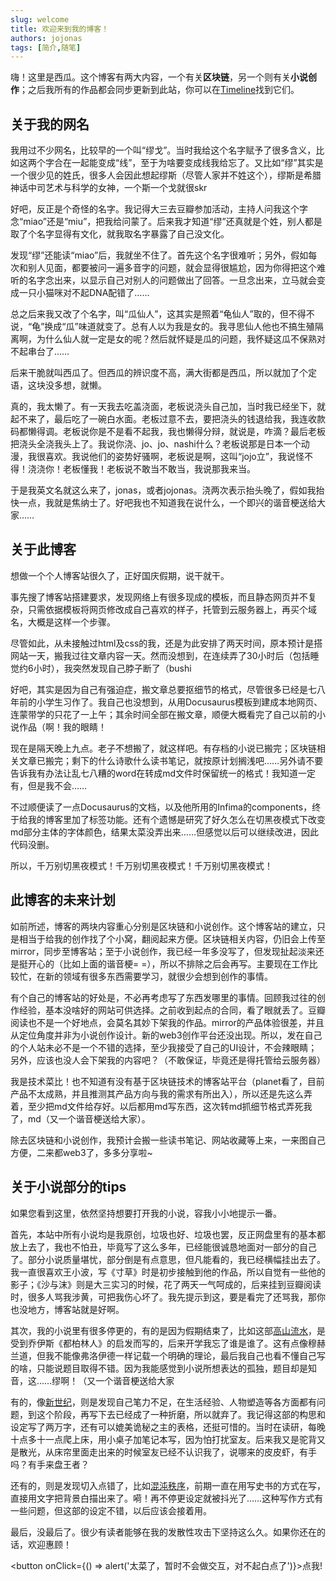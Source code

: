 ```yaml
---
slug: welcome
title: 欢迎来到我的博客！
authors: jojonas
tags: [简介,随笔]
---
```


<!--truncate-->

嗨！这里是西瓜。这个博客有两大内容，一个有关**区块链**，另一个则有关**小说创作**；之后我所有的作品都会同步更新到此站，你可以在[Timeline](/docs/Timeline)找到它们。

## 关于我的网名

我用过不少网名，比较早的一个叫“缪戈”。当时我给这个名字赋予了很多含义，比如这两个字合在一起能变成“线”，至于为啥要变成线我给忘了。又比如“缪”其实是一个很少见的姓氏，很多人会因此想起缪斯（尽管人家并不姓这个），缪斯是希腊神话中司艺术与科学的女神，一个斯一个戈就很skr

好吧，反正是个奇怪的名字。我记得大三去豆瓣参加活动，主持人问我这个字念“miao”还是“miu”，把我给问蒙了。后来我才知道“缪”还真就是个姓，别人都是取了个名字显得有文化，就我取名字暴露了自己没文化。

发现“缪”还能读“miao”后，我就坐不住了。首先这个名字很难听；另外，假如每次和别人见面，都要被问一遍多音字的问题，就会显得很尴尬，因为你得把这个难听的名字念出来，以显示自己对别人的问题做出了回答。一旦念出来，立马就会变成一只小猫咪对不起DNA配错了……

总之后来我又改了个名字，叫“瓜仙人”，这其实是照着“龟仙人”取的，但不得不说，“龟”换成“瓜”味道就变了。总有人以为我是女的。我寻思仙人他也不搞生殖隔离啊，为什么仙人就一定是女的呢？然后就怀疑是瓜的问题，我怀疑这瓜不保熟对不起串台了……

后来干脆就叫西瓜了。但西瓜的辨识度不高，满大街都是西瓜，所以就加了个定语，这块没多想，就懒。

真的，我太懒了。有一天我去吃盖浇面，老板说浇头自己加，当时我已经坐下，就起不来了，最后吃了一碗白水面。老板过意不去，要把浇头的钱退给我，我连收款码都懒得调。老板说你是不是看不起我，我也懒得分辩，就说是，咋滴？最后老板把浇头全浇我头上了。我说你浇、jo、jo、nashi什么？老板说那是日本一个动漫，我很喜欢。我说他们的姿势好骚啊，老板说是啊，这叫“jojo立”，我说怪不得！浇浇你！老板懂我！老板说不敢当不敢当，我说那我来当。

于是我英文名就这么来了，jonas，或者jojonas。浇两次表示抬头晚了，假如我抬快一点，我就是焦纳士了。好吧我也不知道我在说什么，一个即兴的谐音梗送给大家……

## 关于此博客

想做一个个人博客站很久了，正好国庆假期，说干就干。

事先搜了博客站搭建要求，发现网络上有很多现成的模板，而且静态网页并不复杂，只需依据模板将网页修改成自己喜欢的样子，托管到云服务器上，再买个域名，大概是这样一个步骤。

尽管如此，从未接触过html及css的我，还是为此安排了两天时间，原本预计是搭网站一天，搬我过往文章内容一天。然而没想到，在连续弄了30小时后（包括睡觉约6小时），我突然发现自己脖子断了（bushi

好吧，其实是因为自己有强迫症，搬文章总要抠细节的格式，尽管很多已经是七八年前的小学生习作了。我自己也没想到，从用Docusaurus模板到建成本地网页、连蒙带学的只花了一上午；其余时间全部在搬文章，顺便大概看完了自己以前的小说作品（啊！我的眼睛！

现在是隔天晚上九点。老子不想搬了，就这样吧。有存档的小说已搬完；区块链相关文章已搬完；剩下的什么诗歌什么读书笔记，就按原计划搁浅吧……另外请不要告诉我有办法让乱七八糟的word在转成md文件时保留统一的格式！我知道一定有，但是我不会……

不过顺便读了一点Docusaurus的文档，以及他所用的Infima的components，终于给我的博客里加了标签功能。还有个遗憾是研究了好久怎么在切黑夜模式下改变md部分主体的字体颜色，结果太菜没弄出来……但感觉以后可以继续改进，因此代码没删。

所以，千万别切黑夜模式！千万别切黑夜模式！千万别切黑夜模式！

## 此博客的未来计划

如前所述，博客的两块内容重心分别是区块链和小说创作。这个博客站的建立，只是相当于给我的创作找了个小窝，翻阅起来方便。区块链相关内容，仍旧会上传至mirror，同步至博客站；至于小说创作，我已经一年多没写了，但发现扯起淡来还是挺开心的（比如上面的谐音梗= =），所以不排除之后会再写。主要现在工作比较忙，在新的领域有很多东西需要学习，就很少会想到创作的事情。

有个自己的博客站的好处是，不必再考虑写了东西发哪里的事情。回顾我过往的创作经验，基本没啥好的网站可供选择。之前收到起点的合同，看了眼就丢了。豆瓣阅读也不是一个好地点，会莫名其妙下架我的作品。mirror的产品体验很差，并且从定位角度并非为小说创作设计。新的web3创作平台还没出现。所以，发在自己的个人站未必不是一个不错的选择，至少我接受了自己的UI设计，不会辣眼睛；另外，应该也没人会下架我的内容吧？（不敢保证，毕竟还是得托管给云服务器）

我是技术菜比！也不知道有没有基于区块链技术的博客站平台（planet看了，目前产品不太成熟，并且推测其产品方向与我的需求有所出入），所以还是先这么弄着，至少把md文件给存好。以后都用md写东西，这次转md抓细节格式弄死我了，md（又一个谐音梗送给大家）。

除去区块链和小说创作，我预计会搬一些读书笔记、网站收藏等上来，一来图自己方便，二来都web3了，多多分享啦~

## 关于小说部分的tips

如果您看到这里，依然坚持想要打开我的小说，容我小小地提示一番。

首先，本站中所有小说均是我原创，垃圾也好、垃圾也罢，反正网盘里有的基本都放上去了，我也不怕丑，毕竟写了这么多年，已经能很诚恳地面对一部分的自己了。部分小说质量堪忧，部分倒是有点意思，但凡能看的，我已经横幅挂出去了。我一直很喜欢王小波，写《寸草》时是初步接触到他的作品，所以自觉有一些他的影子；《沙与沫》则是大三实习的时候，花了两天一气呵成的，后来挂到豆瓣阅读时，很多人骂我涉黄，可把我伤心坏了。我先提示到这，要是看完了还骂我，那你也没地方，博客站就是好啊。

其次，我的小说里有很多停更的，有的是因为假期结束了，比如这部[高山流水](/docs/Novels/past_days/being_alone)，是受到乔伊斯《都柏林人》的启发而写的，后来开学我忘了谁是谁了。这有点像穆赫兰道，但我不能像弗洛伊德一样记载一个明确的理论，最后我自己也看不懂自己写的啥，只能说题目取得不错。因为我能感觉到小说所想表达的孤独，题目却是知音，这……缪啊！（又一个谐音梗送给大家

有的，像[新世纪](/docs/Novels/past_days/new_era)，则是发现自己笔力不足，在生活经验、人物塑造等各方面都有问题，到这个阶段，再写下去已经成了一种折磨，所以就弃了。我记得这部的构思和设定写了两万字，还有可以媲美诡秘之主的表格，还挺可惜的。当时在读研，每晚十点多十一点爬上床，用小桌子加笔记本写，因为怕打扰室友。后来我又是驼背又是散光，从床帘里面走出来的时候室友已经不认识我了，说哪来的皮皮虾，有手吗？有手来盘王者？

还有的，则是发现切入点错了，比如[混沌秩序](/docs/Novels/rule_of_chaos/007)，前期一直在用写史书的方式在写，直接用文字把背景白描出来了。嗬！再不停更设定就被抖光了……这种写作方式有一些问题，但这部的设定不错，以后应该会接着用。

最后，没最后了。很少有读者能够在我的发散性攻击下坚持这么久。如果你还在的话，欢迎惠顾！

<button onClick={() => alert('太菜了，暂时不会做交互，对不起白点了')}>点我!</button>
